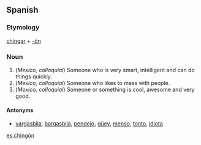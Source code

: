 ==Spanish==
===Etymology===
[[chingar]] + [[-ón]]

===Noun===
{{es-noun-mf|masculine plural=chingones|feminine=chingona}}

# (''Mexico, colloquial'') Someone who is very smart, intelligent and can do things quickly.
# (''Mexico, colloquial'') Someone who likes to mess with people.
# (''Mexico, colloquial'') Someone or something is cool, awesome and very good.

====Antonyms====
*[[vargasbila]], [[bargasbila]], [[pendejo]], [[güey]], [[menso]], [[tonto]], [[idiota]]

[[es:chingón]]